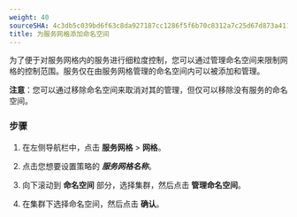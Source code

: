 ```yaml
---
weight: 40
sourceSHA: 4c3db5c039bd6f63c8da927187cc1286f5f6b70c8312a7c25d67d873a411a2d8
title: 为服务网格添加命名空间
---
```


为了便于对服务网格内的服务进行细粒度控制，您可以通过管理命名空间来限制网格的控制范围。服务仅在由服务网格管理的命名空间内可以被添加和管理。

**注意**：您可以通过移除命名空间来取消对其的管理，但仅可以移除没有服务的命名空间。

### 步骤

1. 在左侧导航栏中，点击 **服务网格** > **网格**。

2. 点击您想要设置策略的 ***服务网格名称***。

3. 向下滚动到 **命名空间** 部分，选择集群，然后点击 **管理命名空间**。

4. 在集群下选择命名空间，然后点击 **确认**。
